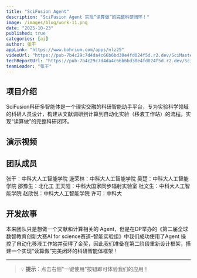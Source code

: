 ```yaml
---
title: "SciFusion Agent"
description: "SciFusion Agent 实现“读算做”的完整科研闭环！"
image: /images/blog/work-11.png
date: "2025-10-23"
published: true
categories: [ai]
author: 张干
appLink: "https://www.bohrium.com/apps/nlz25"
videoUrl: "https://pub-7b4c29c7d4da4c66b6bd30e4fd024f5d.r2.dev/SciMaster-competition/work-video-11.mp4"
techReportUrl: "https://pub-7b4c29c7d4da4c66b6bd30e4fd024f5d.r2.dev/SciMaster-competition/work-report-11.pdf"
teamLeader: "张干"
---
```


## 项目介绍

SciFusion科研多智能体是一个理实交融的科研智能助手平台，专为实验科学领域的科研人员设计，构建从文献调研到计算到自动化实验（移液工作站）的流程，实现“读算做”的完整科研闭环。

## 演示视频

<VideoPlayer
  src="https://pub-7b4c29c7d4da4c66b6bd30e4fd024f5d.r2.dev/SciMaster-competition/work-video-11.mp4"
  poster="/images/blog/work-11.png"
/>

## 团队成员

张干：中科大人工智能学院
逯荣林：中科大人工智能学院
吴楚：中科大人工智能学院
邵豫生：北化工
王天阳：中科大国家同步辐射实验室
杜文生：中科大人工智能学院
赵欣悦：中科大人工智能学院
许可：中科大

## 开发故事

本来团队只是想做一个文献和计算相关的 Agent，但是在DP举办的《第二届全球数智教育创新大赛AI for science赛道-智能实验组》中我们成功使用了Agent 操控了自动化移液工作站并获得了金奖，因此我们准备在第二阶段重新设计框架，搭建一个实现“读算做”完美闭环的科研智能体框架！

---

> 💡 **提示**：点击右侧"一键使用"按钮即可体验我们的应用！
